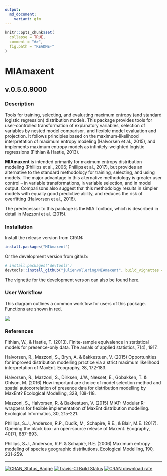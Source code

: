 ```yaml
---
output:
  md_document:
    variant: gfm
---
```


<!-- README.md is generated from README.Rmd. Please edit that file -->

```r
knitr::opts_chunk$set(
  collapse = TRUE,
  comment = "#>",
  fig.path = "README-"
)
```

# MIAmaxent

## v.0.5.0.9000

### Description
Tools for training, selecting, and evaluating maximum entropy (and standard logistic regression) distribution models. This package provides tools for user-controlled transformation of explanatory variables,  selection of variables by nested model comparison, and flexible model evaluation and projection. It follows principles based on the maximum-likelihood interpretation of maximum entropy modeling (Halvorsen et al., 2015), and implements maximum entropy models as infinitely-weighted logistic regressions (Fithian & Hastie, 2013).

**MIAmaxent** is intended primarily for maximum entropy distribution modeling (Phillips et al., 2006; Phillips et al., 2017), but provides an alternative to the standard methodology for training, selecting, and using models. The major advantage in this alternative methodology is greater user control -- in variable transformations, in variable selection, and in model output. Comparisons also suggest that this methodology results in simpler models with equally good predictive ability, and reduces the risk of overfitting (Halvorsen et al., 2016).

The predecessor to this package is the MIA Toolbox, which is described in detail in Mazzoni et al. (2015). 

### Installation
Install the release version from CRAN:

```r
install.packages("MIAmaxent")
```

Or the development version from github:

```r
# install.packages('devtools')
devtools::install_github("julienvollering/MIAmaxent", build_vignettes = TRUE)
```

The vignette for the development version can also be found [here](https://cdn.rawgit.com/julienvollering/MIAmaxent/89041c93/vignettes/a-modeling-example.html).

### User Workflow
This diagram outlines a common workflow for users of this package. Functions are shown in red.

![](https://raw.githubusercontent.com/julienvollering/MIAmaxent/master/man/figures/workflow-flowchart.png)

### References
Fithian, W., & Hastie, T. (2013). Finite-sample equivalence in statistical models for presence-only data. The annals of applied statistics, 7(4), 1917.

Halvorsen, R., Mazzoni, S., Bryn, A. & Bakkestuen, V. (2015) Opportunities for improved distribution modelling practice via a strict maximum likelihood interpretation of MaxEnt. Ecography, 38, 172-183.

Halvorsen, R., Mazzoni, S., Dirksen, J.W., Næsset, E., Gobakken, T. & Ohlson, M. (2016) How important are choice of model selection method and spatial autocorrelation of presence data for distribution modelling by MaxEnt? Ecological Modelling, 328, 108-118.

Mazzoni, S., Halvorsen, R. & Bakkestuen, V. (2015) MIAT: Modular R-wrappers for flexible implementation of MaxEnt distribution modelling. Ecological Informatics, 30, 215-221.

Phillips, S.J., Anderson, R.P., Dudík, M., Schapire, R.E., & Blair, M.E. (2017). Opening the black box: an open‐source release of Maxent. Ecography, 40(7), 887-893.

Phillips, S.J., Anderson, R.P. & Schapire, R.E. (2006) Maximum entropy modeling of species geographic distributions. Ecological Modelling, 190, 231-259.

***
[![CRAN_Status_Badge](http://www.r-pkg.org/badges/version/MIAmaxent)](https://cran.r-project.org/package=MIAmaxent) [![Travis-CI Build Status](https://travis-ci.org/julienvollering/MIAmaxent.svg?branch=master)](https://travis-ci.org/julienvollering/MIAmaxent) [![CRAN download rate](https://cranlogs.r-pkg.org/badges/MIAmaxent)](https://cran.r-project.org/package=MIAmaxent)
